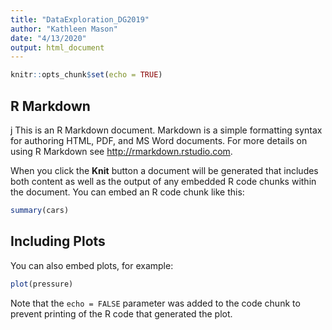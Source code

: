 ```yaml
---
title: "DataExploration_DG2019"
author: "Kathleen Mason"
date: "4/13/2020"
output: html_document
---
```


```r
knitr::opts_chunk$set(echo = TRUE)
```

## R Markdown
 j
This is an R Markdown document. Markdown is a simple formatting syntax for authoring HTML, PDF, and MS Word documents. For more details on using R Markdown see <http://rmarkdown.rstudio.com>.

When you click the **Knit** button a document will be generated that includes both content as well as the output of any embedded R code chunks within the document. You can embed an R code chunk like this:

```r
summary(cars)
```

## Including Plots

You can also embed plots, for example:

```r
plot(pressure)
```

Note that the `echo = FALSE` parameter was added to the code chunk to prevent printing of the R code that generated the plot.
